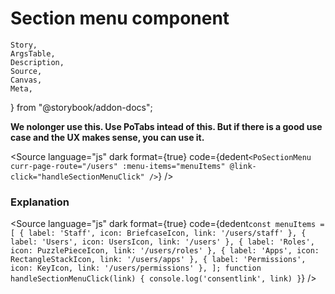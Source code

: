 # Section menu component

	Story,
	ArgsTable,
	Description,
	Source,
	Canvas,
	Meta,
} from "@storybook/addon-docs";



<Meta title="Layout/Section Menu" component={PoSectionMenu} />

<Description of={PoSectionMenu} />

**We nolonger use this. Use PoTabs intead of this. But if there is a good use case and the UX makes sense, you can use it.**

<Canvas withToolbar>
	<Story id="layout-section-menu--section-menu" />
</Canvas>

<Source
	language="js"
	dark
	format={true}
	code={dedent`
    <PoSectionMenu
        curr-page-route="/users"
        :menu-items="menuItems"
        @link-click="handleSectionMenuClick"
    />
  `}
/>

### Explanation

<ArgsTable of={PoSectionMenu} />

<Source
	language="js"
	dark
	format={true}
	code={dedent`
    const menuItems = [
        {
            label: 'Staff',
            icon: BriefcaseIcon,
            link: '/users/staff'
        },
        {
            label: 'Users',
            icon: UsersIcon,
            link: '/users'
        },
        {
            label: 'Roles',
            icon: PuzzlePieceIcon,
            link: '/users/roles'
        },
        {
            label: 'Apps',
            icon: RectangleStackIcon,
            link: '/users/apps'
        },
        {
            label: 'Permissions',
            icon: KeyIcon,
            link: '/users/permissions'
        },
    ];
    function handleSectionMenuClick(link) {
        console.log('consentlink', link)
    }
  `}
/>
